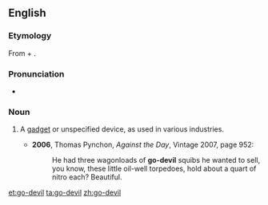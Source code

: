 ==English==

===Etymology===
From {{term|go}} + {{term|devil}}.

===Pronunciation===
* {{IPA|/ˈɡəʊdɛvəl/|lang=en}}

===Noun===
{{en-noun}}

# {{rfc-def}} {{context|US|colloquial|lang=en}} A [[gadget]] or unspecified device, as used in various industries.
#* '''2006''', Thomas Pynchon, ''Against the Day'', Vintage 2007, page 952:
#*: He had three wagonloads of '''go-devil''' squibs he wanted to sell, you know, these little oil-well torpedoes, hold about a quart of nitro each? Beautiful.

[[et:go-devil]]
[[ta:go-devil]]
[[zh:go-devil]]